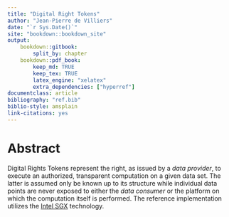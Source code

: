 ```yaml
---
title: "Digital Right Tokens"
author: "Jean-Pierre de Villiers"
date: "`r Sys.Date()`"
site: "bookdown::bookdown_site"
output:
    bookdown::gitbook:
        split_by: chapter
    bookdown::pdf_book:
        keep_md: TRUE
        keep_tex: TRUE
        latex_engine: "xelatex"
        extra_dependencies: ["hyperref"]
documentclass: article
bibliography: "ref.bib"
biblio-style: amsplain
link-citations: yes
---
```


# Abstract {-}

Digital Rights Tokens represent the right, as issued by a *data provider*, to
execute an authorized, transparent computation on a given data set.  The latter
is assumed only be known up to its structure while individual data points are
never exposed to either the *data consumer* or the platform on which the
computation itself is performed.  The reference implementation utilizes the
[Intel SGX](https://www.intel.com/content/www/us/en/developer/tools/software-guard-extensions/overview.html)
technology.

\newpage{}
